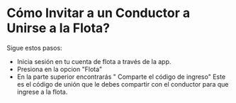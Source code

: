 # Cómo Invitar a un Conductor a Unirse a la Flota?

Sigue estos pasos:

* Inicia sesión en tu cuenta de flota a través de la app.
* Presiona en la opcion "Flota"
* En la parte superior encontrarás " Comparte el código de ingreso" Este es el código de unión que le debes compartir con el conductor para que ingrese a la flota.

